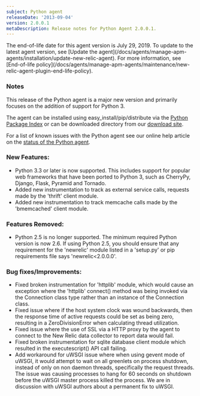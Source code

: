 ```yaml
---
subject: Python agent
releaseDate: '2013-09-04'
version: 2.0.0.1
metaDescription: Release notes for Python Agent 2.0.0.1.
---
```


<Callout variant="important">
  The end-of-life date for this agent version is July 29, 2019. To update to the latest agent version, see [Update the agent](/docs/agents/manage-apm-agents/installation/update-new-relic-agent). For more information, see [End-of-life policy](/docs/agents/manage-apm-agents/maintenance/new-relic-agent-plugin-end-life-policy).
</Callout>

### Notes

This release of the Python agent is a major new version and primarily focuses on the addition of support for Python 3.

The agent can be installed using easy_install/pip/distribute via the [Python Package Index](https://pypi.python.org/pypi/newrelic) or can be downloaded directory from our [download site](https://download.newrelic.com/python_agent/release/).

For a list of known issues with the Python agent see our online help article on the [status of the Python agent](https://newrelic.com/docs/python/status-of-python-agent).

### New Features:

* Python 3.3 or later is now supported. This includes support for popular web frameworks that have been ported to Python 3, such as CherryPy, Django, Flask, Pyramid and Tornado.
* Added new instrumentation to track as external service calls, requests made by the 'thrift' client module.
* Added new instrumentation to track memcache calls made by the 'bmemcached' client module.

### Features Removed:

* Python 2.5 is no longer supported. The minimum required Python version is now 2.6. If using Python 2.5, you should ensure that any requirement for the 'newrelic' module listed in a 'setup.py' or pip requirements file says 'newrelic&lt;2.0.0.0'.

### Bug fixes/Improvements:

* Fixed broken instrumentation for 'httplib' module, which would cause an exception where the 'httplib' connect() method was being invoked via the Connection class type rather than an instance of the Connection class.
* Fixed issue where if the host system clock was wound backwards, then the response time of active requests could be set as being zero, resulting in a ZeroDivisionError when calculating thread utilization.
* Fixed issue where the use of SSL via a HTTP proxy by the agent to connect to the New Relic data collector to report data would fail.
* Fixed broken instrumentation for sqlite database client module which resulted in the executescript() API call failing.
* Add workaround for uWSGI issue where when using gevent mode of uWSGI, it would attempt to wait on all greenlets on process shutdown, instead of only on non daemon threads, specifically the request threads. The issue was causing processes to hang for 60 seconds on shutdown before the uWSGI master process killed the process. We are in discussion with uWSGI authors about a permanent fix to uWSGI.
